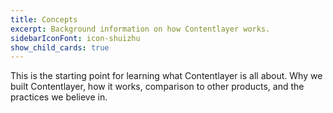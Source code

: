 ```yaml
---
title: Concepts
excerpt: Background information on how Contentlayer works.
sidebarIconFont: icon-shuizhu
show_child_cards: true
---
```


This is the starting point for learning what Contentlayer is all about. Why we built Contentlayer, how it works, comparison to other products, and the practices we believe in.
